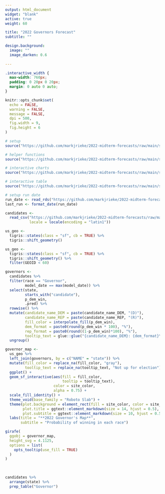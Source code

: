 ```yaml
---
output: html_document
widget: "blank"
active: true
weight: 60

title: "2022 Governors Forecast"
subtitle: ""

design.background:
  image: ""
  image_darken: 0.6
  
---
```


```css
.interactive_width {
  max-width: 760px;
  padding: 0 20px 0 20px;
  margin: 0 auto 0 auto;
}
```

```r
knitr::opts_chunk$set(
  echo = FALSE,
  warning = FALSE,
  message = FALSE,
  dpi = 500,
  fig.width = 9,
  fig.height = 6
)

# setup
source("https://github.com/markjrieke/2022-midterm-forecasts/raw/main/site-helpers/setup.R")

# helper functions
source("https://github.com/markjrieke/2022-midterm-forecasts/raw/main/site-helpers/formatting.R")

# interactive charts
source("https://github.com/markjrieke/2022-midterm-forecasts/raw/main/site-helpers/interactive_charts.R")

# interactive table
source("https://github.com/markjrieke/2022-midterm-forecasts/raw/main/site-helpers/interactive_table.R")
```

<div class="interactive_width">

```r
# setup run date
run_date <- read_rds("https://github.com/markjrieke/2022-midterm-forecasts/raw/main/models/outputs/run_date.rds")
last_run <- format_date(run_date)
```

```r
candidates <-
  read_csv("https://github.com/markjrieke/2022-midterm-forecasts/raw/main/models/outputs/candidate_predictions.csv",
           locale = locale(encoding = "latin1"))

us_geo <- 
  tigris::states(class = "sf", cb = TRUE) %>%
  tigris::shift_geometry()
```

```r
us_geo <- 
  tigris::states(class = "sf", cb = TRUE) %>%
  tigris::shift_geometry() %>%
  filter(GEOID < 60)

governors <- 
  candidates %>%
  filter(race == "Governor",
         model_date == max(model_date)) %>%
  select(state, 
         starts_with("candidate"),
         p_dem_win,
         .pred) %>%
  rowwise() %>%
  mutate(candidate_name_DEM = paste(candidate_name_DEM, "(D)"),
         candidate_name_REP = paste(candidate_name_REP, "(R)"),
         fill_color = interpolate_fill(p_dem_win),
         dem_format = paste0(round(p_dem_win * 100), "%"),
         rep_format = paste0(round((1-p_dem_win)*100), "%"),
         tooltip_text = glue::glue("{candidate_name_DEM}: {dem_format}\n{candidate_name_REP}: {rep_format}")) %>%
  ungroup()
```

```r
governor_map <- 
  us_geo %>%
  left_join(governors, by = c("NAME" = "state")) %>%
  mutate(fill_color = replace_na(fill_color, "gray"),
         tooltip_text = replace_na(tooltip_text, "Not up for election")) %>%
  ggplot() +
  geom_sf_interactive(aes(fill = fill_color,
                          tooltip = tooltip_text),
                      color = site_color,
                      alpha = 0.75) +
  scale_fill_identity() +
  theme_void(base_family = "Roboto Slab") +
  theme(plot.background = element_rect(fill = site_color, color = site_color),
        plot.title = ggtext::element_markdown(size = 14, hjust = 0.5),
        plot.subtitle = ggtext::element_markdown(size = 10, hjust = 0.5)) +
  labs(title = "**2022 Governor's Map**",
       subtitle = "Probability of winning in each race")

girafe(
  ggobj = governor_map,
  height_svg = 4.1125,
  options = list(
    opts_tooltip(use_fill = TRUE)
  )
)
```


<br>

```r
candidates %>%
  arrange(state) %>%
  prep_table("Governor")
```

</div>



